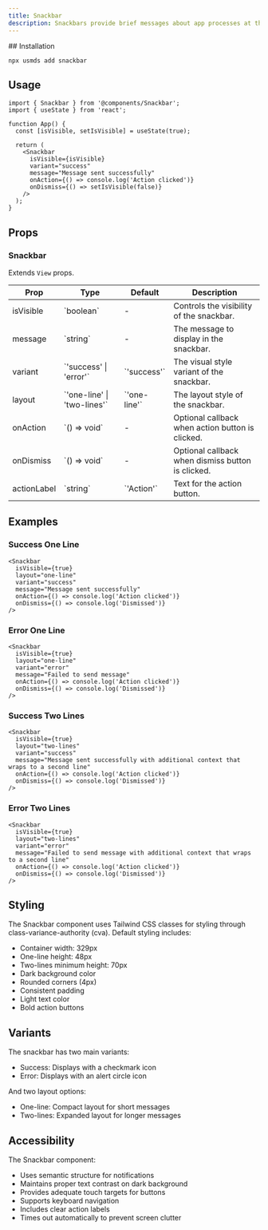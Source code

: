 ```yaml
---
title: Snackbar
description: Snackbars provide brief messages about app processes at the bottom of the screen.
---
```


<DemoButton href="https://usmds-showcase.expo.app/components/snackbar" />
## Installation

```package-install
npx usmds add snackbar
```

## Usage

```tsx
import { Snackbar } from '@components/Snackbar';
import { useState } from 'react';

function App() {
  const [isVisible, setIsVisible] = useState(true);

  return (
    <Snackbar
      isVisible={isVisible}
      variant="success"
      message="Message sent successfully"
      onAction={() => console.log('Action clicked')}
      onDismiss={() => setIsVisible(false)}
    />
  );
}
```

## Props

### Snackbar

Extends `View` props.

<table>
  <thead>
    <tr>
      <th>Prop</th>
      <th>Type</th>
      <th>Default</th>
      <th>Description</th>
    </tr>
  </thead>
  <tbody>
    <tr>
      <td>isVisible</td>
      <td>`boolean`</td>
      <td>-</td>
      <td>Controls the visibility of the snackbar.</td>
    </tr>
    <tr>
      <td>message</td>
      <td>`string`</td>
      <td>-</td>
      <td>The message to display in the snackbar.</td>
    </tr>
    <tr>
      <td>variant</td>
      <td>`'success' | 'error'`</td>
      <td>`'success'`</td>
      <td>The visual style variant of the snackbar.</td>
    </tr>
    <tr>
      <td>layout</td>
      <td>`'one-line' | 'two-lines'`</td>
      <td>`'one-line'`</td>
      <td>The layout style of the snackbar.</td>
    </tr>
    <tr>
      <td>onAction</td>
      <td>`() => void`</td>
      <td>-</td>
      <td>Optional callback when action button is clicked.</td>
    </tr>
    <tr>
      <td>onDismiss</td>
      <td>`() => void`</td>
      <td>-</td>
      <td>Optional callback when dismiss button is clicked.</td>
    </tr>
    <tr>
      <td>actionLabel</td>
      <td>`string`</td>
      <td>`'Action'`</td>
      <td>Text for the action button.</td>
    </tr>
  </tbody>
</table>

## Examples

### Success One Line

```tsx
<Snackbar
  isVisible={true}
  layout="one-line"
  variant="success"
  message="Message sent successfully"
  onAction={() => console.log('Action clicked')}
  onDismiss={() => console.log('Dismissed')}
/>
```

### Error One Line

```tsx
<Snackbar
  isVisible={true}
  layout="one-line"
  variant="error"
  message="Failed to send message"
  onAction={() => console.log('Action clicked')}
  onDismiss={() => console.log('Dismissed')}
/>
```

### Success Two Lines

```tsx
<Snackbar
  isVisible={true}
  layout="two-lines"
  variant="success"
  message="Message sent successfully with additional context that wraps to a second line"
  onAction={() => console.log('Action clicked')}
  onDismiss={() => console.log('Dismissed')}
/>
```

### Error Two Lines

```tsx
<Snackbar
  isVisible={true}
  layout="two-lines"
  variant="error"
  message="Failed to send message with additional context that wraps to a second line"
  onAction={() => console.log('Action clicked')}
  onDismiss={() => console.log('Dismissed')}
/>
```

## Styling

The Snackbar component uses Tailwind CSS classes for styling through class-variance-authority (cva). Default styling includes:

- Container width: 329px
- One-line height: 48px
- Two-lines minimum height: 70px
- Dark background color
- Rounded corners (4px)
- Consistent padding
- Light text color
- Bold action buttons

## Variants

The snackbar has two main variants:
- Success: Displays with a checkmark icon
- Error: Displays with an alert circle icon

And two layout options:
- One-line: Compact layout for short messages
- Two-lines: Expanded layout for longer messages

## Accessibility

The Snackbar component:
- Uses semantic structure for notifications
- Maintains proper text contrast on dark background
- Provides adequate touch targets for buttons
- Supports keyboard navigation
- Includes clear action labels
- Times out automatically to prevent screen clutter
